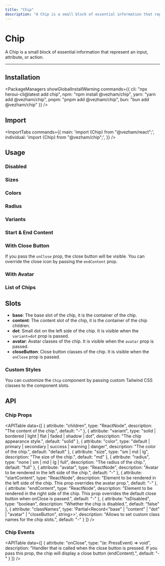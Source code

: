 ```yaml
---
title: "Chip"
description: "A Chip is a small block of essential information that represent an input, attribute, or action."
---
```



# Chip

A Chip is a small block of essential information that represent an input, attribute, or action.

<ComponentLinks component="chip" />

---

<CarbonAd/>

## Installation

<PackageManagers
  showGlobalInstallWarning
  commands={{
    cli: "npx heroui-cli@latest add chip",
    npm: "npm install @vezham/chip",
    yarn: "yarn add @vezham/chip",
    pnpm: "pnpm add @vezham/chip",
    bun: "bun add @vezham/chip"
  }}
/>

## Import

<ImportTabs
  commands={{
    main: 'import {Chip} from "@vezham/react";',
    individual: 'import {Chip} from "@vezham/chip";',
  }}
/>

## Usage

<CodeDemo title="Usage" files={chipContent.usage} />

### Disabled

<CodeDemo title="Disabled" files={chipContent.disabled} />

### Sizes

<CodeDemo title="Sizes" files={chipContent.sizes} />

### Colors

<CodeDemo title="Colors" files={chipContent.colors} />

### Radius

<CodeDemo title="Radius" files={chipContent.radius} />

### Variants

<CodeDemo title="Variants" files={chipContent.variants} />

### Start & End Content

<CodeDemo title="Start & End Content" files={chipContent.startEndContent} />

### With Close Button

If you pass the `onClose` prop, the close button will be visible. You can override the close icon by passing the `endContent` prop.

<CodeDemo title="With Close Button" files={chipContent.closeButton} />

### With Avatar

<CodeDemo title="With Avatar" files={chipContent.avatar} />

### List of Chips

<CodeDemo title="List of Chips" files={chipContent.list} />

## Slots

- **base**: The base slot of the chip, it is the container of the chip.
- **content**: The content slot of the chip, it is the container of the chip children.
- **dot**: Small dot on the left side of the chip. It is visible when the `variant=dot` prop is passed.
- **avatar**: Avatar classes of the chip. It is visible when the `avatar` prop is passed.
- **closeButton**: Close button classes of the chip. It is visible when the `onClose` prop is passed.

### Custom Styles

You can customize the `Chip` component by passing custom Tailwind CSS classes to the component slots.

<CodeDemo title="Custom Styles" files={chipContent.customStyles} />

<Spacer y={4} />

## API

### Chip Props

<APITable
  data={[
    {
      attribute: "children",
      type: "ReactNode",
      description: "The content of the chip.",
      default: "-"
    },
    {
      attribute: "variant",
      type: "solid | bordered | light | flat | faded | shadow | dot",
      description: "The chip appearance style.",
      default: "solid"
    },
    {
      attribute: "color",
      type: "default | primary | secondary | success | warning | danger",
      description: "The color of the chip.",
      default: "default"
    },
    {
      attribute: "size",
      type: "sm | md | lg",
      description: "The size of the chip.",
      default: "md"
    },
    {
      attribute: "radius",
      type: "none | sm | md | lg | full",
      description: "The radius of the chip.",
      default: "full"
    },
    {
      attribute: "avatar",
      type: "ReactNode",
      description: "Avatar to be rendered in the left side of the chip.",
      default: "-"
    },
    {
      attribute: "startContent",
      type: "ReactNode",
      description: "Element to be rendered in the left side of the chip. This prop overrides the avatar prop.",
      default: "-"
    },
    {
      attribute: "endContent",
      type: "ReactNode",
      description: "Element to be rendered in the right side of the chip. This prop overrides the default close button when onClose is passed.",
      default: "-"
    },
    {
      attribute: "isDisabled",
      type: "boolean",
      description: "Whether the chip is disabled.",
      default: "false"
    },
    {
      attribute: "classNames",
      type: 'Partial<Record<"base" | "content" | "dot" | "avatar" | "closeButton", string>>',
      description: "Allows to set custom class names for the chip slots.",
      default: "-"
    }
  ]}
/>

### Chip Events

<APITable
  data={[
    {
      attribute: "onClose",
      type: "(e: PressEvent) => void",
      description: "Handler that is called when the close button is pressed. If you pass this prop, the chip will display a close button (endContent).",
      default: "-"
    }
  ]}
/>
